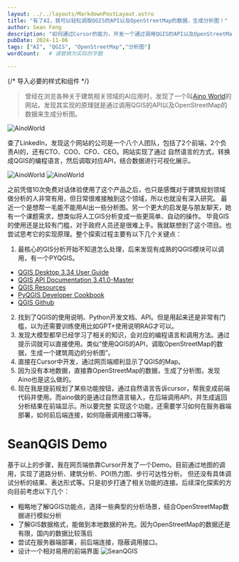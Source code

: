 ```yaml
---
layout: ../../layouts/MarkdownPostLayout.astro
title: "有了AI，我可以轻松调取QGIS的API以及OpenStreetMap的数据，生成分析图！"
author: Sean Feng
description: "如何通过Cursor的能力，开发一个通过调用QGIS的API以及OpenStreetMap的数据来生成分析图的Demo"
pubDate: 2024-11-06
tags: ["AI", "QGIS", "OpenStreetMap","分析图"]
wordCount:   # 请替换为实际的字数

---
```


{/* 导入必要的样式和组件 */}

> 曾经在浏览各种关于建筑相关领域的AI应用时，发现了一个叫[Aino World](https://aino.world/)的网站，发现其实现的原理就是通过调用QGIS的API以及OpenStreetMap的数据来生成分析图。

![AinoWorld](./AIQGIS-20241106/AinoWorld.webp)

查了LinkedIn，发现这个网站的公司是一个八个人团队，包括了2个前端，2个负责AI的，还有CTO、COO、CFO、CEO。网站实现了通过
自然语言的方式，转换成QGIS的编程语言，然后调取对应API，结合数据进行可视化展示。

![AinoWorld](./AIQGIS-20241106/AinoWorld02.gif)
![AinoWorld](./AIQGIS-20241106/AinoWorld03.gif)

之前凭借10次免费对话体验使用了这个产品之后，也只是感慨对于建筑规划领域做分析的人非常有用，但日常很难接触到这个领域，所以也就没有深入研究。
最近一个是想帮一毛能不能用AI出一些分析图。另一个更大的启发是与朋友聊天，她有一个课题需求，想类似将人工GIS分析变成一些更简单、自动的操作。
毕竟GIS的使用还是比较有门槛，对于政府人员还是很难上手。我就联想到了这个项目。也尝试思考它的实现原理。整个探索过程主要有以下几个关键点：
1. 最核心的GIS分析开始不知道怎么处理，后来发现有成熟的QGIS模块可以调用，有一个PYQGIS。
- [QGIS Desktop 3.34 User Guide](https://docs.qgis.org/3.34/pdf/cs/QGIS-3.34-DesktopUserGuide-cs.pdf)
- [QGIS API Documentation 3.41.0-Master](https://api.qgis.org/api/)
- [QGIS Resources](https://www.qgis.org/resources/hub/)
- [PyQGIS Developer Cookbook](https://docs.qgis.org/3.34/en/docs/pyqgis_developer_cookbook/intro.html)
- [QGIS Github](https://github.com/qgis/QGIS)
2. 找到了QGIS的使用说明、Python开发文档、API。但是用起来还是非常有门槛，以为还需要训练使用比如GPT+使用说明RAG才可以。
3. 发现大模型都早已经学习了相关的知识，会对应的编程语言和调用方法。通过提示词就可以直接使用。类似“使用QGIS的API，调取OpenStreetMap的数据，生成一个建筑周边的分析图”。
4. 直接在Cursor中开发，通过网页端顺利显示了QGIS的Map。
5. 因为没有本地数据，直接靠OpenStreetMap的数据，生成了分析图，发现Aino也是这么做的。
6. 现在我是提前规划了某些功能按钮，通过自然语言告诉cursor，帮我变成前端代码并使用。而aino做的是通过自然语言输入，在后端调用API，并生成返回分析结果在前端显示。所以要完整
实现这个功能，还需要学习如何在服务器端部署，如何前后端连接，如何隐蔽调用接口等等。

# SeanQGIS Demo
基于以上的步骤，我在网页端依靠Cursor开发了一个Demo。目前通过地图的调用，实现了道路分析、建筑分析、POI热力图、步行可达性分析。
但还没有具体调试分析的结果、表达形式等。只是初步打通了相关功能的连接。后续深化探索的方向目前考虑以下几个：
- 粗略地了解QGIS功能点，选择一些典型的分析场景，结合OpenStreetMap数据进行模拟分析
- 了解GIS数据格式，能做到本地数据的补充。因为OpenStreetMap的数据还是有限，国内的数据比较落后
- 尝试在服务器端部署，前后端连接，隐蔽调用接口。
- 设计一个相对易用的前端界面
![SeanQGIS](./AIQGIS-20241106/AinoWorld.webp)